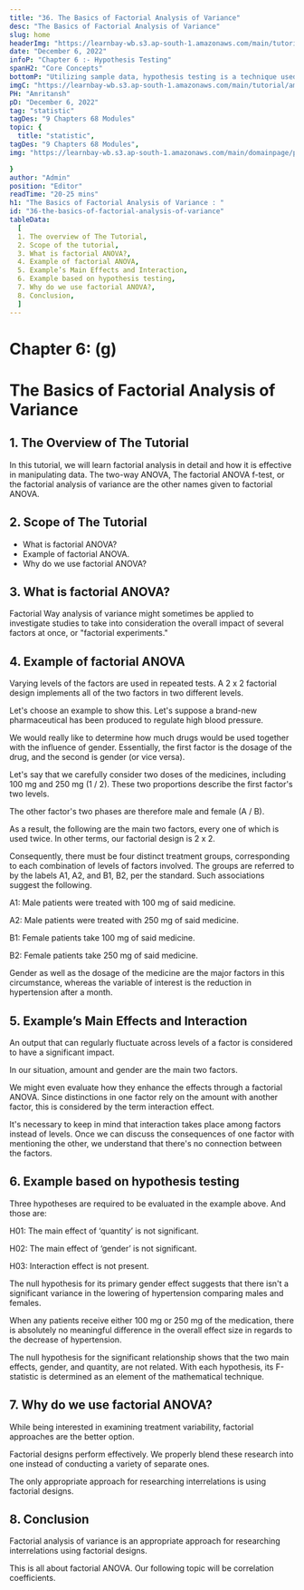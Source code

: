 ```yaml
---
title: "36. The Basics of Factorial Analysis of Variance"
desc: "The Basics of Factorial Analysis of Variance"
slug: home
headerImg: "https://learnbay-wb.s3.ap-south-1.amazonaws.com/main/tutorial/Statistics+Header.png"
date: "December 6, 2022"
infoP: "Chapter 6 :- Hypothesis Testing"
spanH2: "Core Concepts"
bottomP: "Utilizing sample data, hypothesis testing is a technique used to determine whether a hypothesis is acceptable. The test offers proof that, given the available facts, the hypothesis is feasible. A randomized sample of the population being studied is measured and examined by statistical analysts in order to test a hypothesis."
imgC: "https://learnbay-wb.s3.ap-south-1.amazonaws.com/main/tutorial/amritansh.png"
PH: "Amritansh"
pD: "December 6, 2022"
tag: "statistic"
tagDes: "9 Chapters 68 Modules"
topic: {
  title: "statistic",
tagDes: "9 Chapters 68 Modules",
img: "https://learnbay-wb.s3.ap-south-1.amazonaws.com/main/domainpage/pie-chart.png"

}
author: "Admin"
position: "Editor"
readTime: "20-25 mins"
h1: "The Basics of Factorial Analysis of Variance : "
id: "36-the-basics-of-factorial-analysis-of-variance"
tableData:
  [
  1. The overview of The Tutorial, 
  2. Scope of the tutorial,  
  3. What is factorial ANOVA?,  
  4. Example of factorial ANOVA, 
  5. Example’s Main Effects and Interaction, 
  6. Example based on hypothesis testing,
  7. Why do we use factorial ANOVA?,
  8. Conclusion,
  ]
---
```


# **Chapter 6: (g)**


# **The Basics of Factorial Analysis of Variance**


## 1. The Overview of The Tutorial

In this tutorial, we will learn factorial analysis in detail and how it is effective in manipulating data. The two-way ANOVA, The factorial ANOVA f-test, or the factorial analysis of variance are the other names given to factorial ANOVA.


## 2. Scope of The Tutorial



* What is factorial ANOVA?
* Example of factorial ANOVA.
* Why do we use factorial ANOVA?


## 3. What is factorial ANOVA?

Factorial Way analysis of variance might sometimes be applied to investigate studies to take into consideration the overall impact of several factors at once, or "factorial experiments."

 


## 4. Example of factorial ANOVA

Varying levels of the factors are used in repeated tests. A 2 x 2 factorial design implements all of the two factors in two different levels.

Let's choose an example to show this. Let's suppose a brand-new pharmaceutical has been produced to regulate high blood pressure.

We would really like to determine how much drugs would be used together with the influence of gender. Essentially, the first factor is the dosage of the drug, and the second is gender (or vice versa).

Let's say that we carefully consider two doses of the medicines, including 100 mg and 250 mg (1 / 2). These two proportions describe the first factor's two levels.

The other factor's two phases are therefore male and female (A / B).

As a result, the following are the main two factors, every one of which is used twice. In other terms, our factorial design is 2 x 2.

Consequently, there must be four distinct treatment groups, corresponding to each combination of levels of factors involved. The groups are referred to by the labels A1, A2, and B1, B2, per the standard. Such associations suggest the following.

A1: Male patients were treated with 100 mg of said medicine.

A2: Male patients were treated with 250 mg of said medicine.

B1: Female patients take 100 mg of said medicine.

B2: Female patients take 250 mg of said medicine.

Gender as well as the dosage of the medicine are the major factors in this circumstance, whereas the variable of interest is the reduction in hypertension after a month.


## 5. Example’s Main Effects and Interaction

An output that can regularly fluctuate across levels of a factor is considered to have a significant impact.

In our situation, amount and gender are the main two factors.

We might even evaluate how they enhance the effects through a factorial ANOVA. Since distinctions in one factor rely on the amount with another factor, this is considered by the term interaction effect.

It's necessary to keep in mind that interaction takes place among factors instead of levels. Once we can discuss the consequences of one factor with mentioning the other, we understand that there's no connection between the factors.


## 6. Example based on hypothesis testing

Three hypotheses are required to be evaluated in the example above. And those are:

H01: The main effect of ‘quantity’ is not significant. 

H02: The main effect of ‘gender’ is not significant. 

H03: Interaction effect is not present.

The null hypothesis for its primary gender effect suggests that there isn't a significant variance in the lowering of hypertension comparing males and females.

When any patients receive either 100 mg or 250 mg of the medication, there is absolutely no meaningful difference in the overall effect size in regards to the decrease of hypertension.  

The null hypothesis for the significant relationship shows that the two main effects, gender, and quantity, are not related. With each hypothesis, its F-statistic is determined as an element of the mathematical technique.


## 7. Why do we use factorial ANOVA?

While being interested in examining treatment variability, factorial approaches are the better option.

Factorial designs perform effectively. We properly blend these research into one instead of conducting a variety of separate ones.

The only appropriate approach for researching interrelations is using factorial designs.


## 8. Conclusion

Factorial analysis of variance is an appropriate approach for researching interrelations using factorial designs.

This is all about factorial ANOVA. Our following topic will be correlation coefficients.

